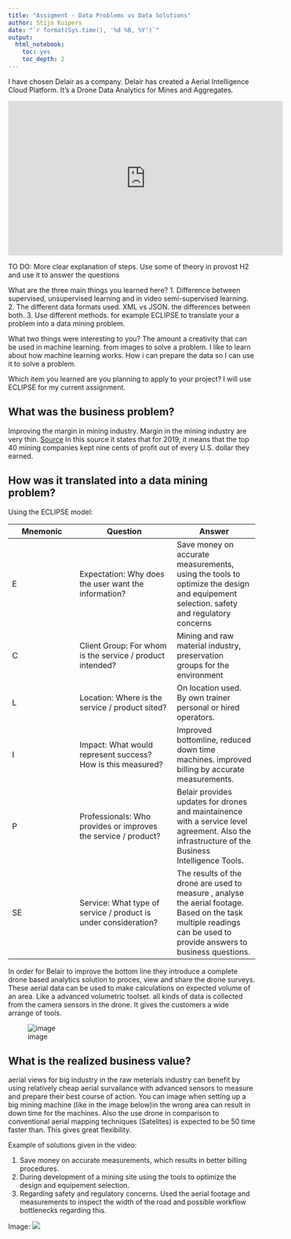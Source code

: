 ```yaml
---
title: "Assigment - Data Problems vs Data Solutions"
author: Stijn Kuipers
date: "`r format(Sys.time(), '%d %B, %Y')`"
output:
  html_notebook:
    toc: yes
    toc_depth: 2
---
```


I have chosen Delair as a company. Delair has created a Aerial Intelligence Cloud Platform. It's a Drone Data Analytics for Mines and Aggregates. 

<iframe width="560" height="315" src="https://www.youtube.com/embed/fp7Sus5MGQY" frameborder="0" allow="accelerometer; autoplay; clipboard-write; encrypted-media; gyroscope; picture-in-picture" allowfullscreen data-external="1"></iframe>

TO DO:
More clear explanation of steps. Use some of theory in provost H2 and use it to answer the questions

What are the three main things you learned here?
1. Difference between supervised, unsupervised learning and in video semi-supervised learning.
2. The different data formats used. XML vs JSON. the differences between both.
3. Use different methods. for example ECLIPSE to translate your a problem into a data mining problem.

What two things were interesting to you?
The amount a creativity that can be used in machine learning. from images to solve a problem.
I like to learn about how machine learning works. How i can prepare the data so I can use it to solve a problem.

Which item you learned are you planning to apply to your project?
I will use ECLIPSE for my current assignment.

## What was the business problem?

Improving the margin in mining industry. Margin in the mining industry are very thin. [Source](https://www.statista.com/statistics/208725/net-profit-margin-of-the-top-mining-companies/#:~:text=For%202019%2C%20it%20means%20that,every%20U.S.%20dollar%20they%20earned.&text=The%20average%20net%20profit%20margin%20of%20the%20world's%20top%2040,to%20nine%20percent%20in%202019.) In this source it states that for 2019, it means that the top 40 mining companies kept nine cents of profit out of every U.S. dollar they earned.



## How was it translated into a data mining problem?

Using the ECLIPSE model:

Mnemonic | Question                                                               | Answer
---------| -------------                                                          |-----------
E        | Expectation: Why does the user want the information?                   | Save money on accurate measurements, using the tools to optimize the design and equipement selection. safety and regulatory concerns
C        | Client Group: For whom is the service / product intended?              | Mining and raw material industry, preservation groups for the environment  
L        | Location: Where is the service / product sited?                        | On location used. By own trainer personal or hired operators.
I        | Impact: What would represent success? How is this measured?            | Improved bottomline, reduced down time machines. improved billing by accurate measurements.
P        | Professionals: Who provides or improves the service / product?         | Belair provides updates for drones and maintainence with a service level agreement. Also the infrastructure of the Business Intelligence Tools. 
SE       | Service: What type of service / product is under consideration?        | The results of the drone are used to measure , analyse the aerial footage. Based on the task multiple readings can be used to provide answers to business questions.

In order for Belair to improve the bottom line they introduce a complete drone based analytics solution to proces, view and share the drone surveys. These aerial data can be used to make calculations on expected volume of an area. Like a advanced volumetric toolset. all kinds of data is collected from the camera sensors in the drone. It gives the customers a wide arrange of tools.

![image](Knipsel.PNG)

## What is the realized business value?

aerial views for big industry in the raw meterials industry can benefit by using relatively cheap aerial survailance with advanced sensors to measure and prepare their best course of action. You can image when setting up a big mining machine (like in the image below)in the wrong area can result in down time for the machines. Also the use drone in comparison to conventional aerial mapping techniques (Satelites) is expected to be 50 time faster than. This gives great flexibility. 

Example of solutions given in the video:

1. Save money on accurate measurements, which results in better billing procedures. 
2. During development of a mining site using the tools to optimize the design and equipement selection.
3. Regarding safety and regulatory concerns. Used the aerial footage and measurements to inspect the width of the road and possible workflow bottlenecks regarding this.

Image: ![](https://upload.wikimedia.org/wikipedia/commons/4/4c/Garzweiler_Tagebau-1230.jpg)

